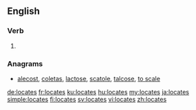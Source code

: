==English==

===Verb===
{{head|en|verb form}}

# {{en-third-person singular of|locate}}

===Anagrams===
* [[alecost#English|alecost]], [[coletas#English|coletas]], [[lactose#English|lactose]], [[scatole#English|scatole]], [[talcose#English|talcose]], [[to scale#English|to scale]]

[[de:locates]]
[[fr:locates]]
[[ku:locates]]
[[hu:locates]]
[[my:locates]]
[[ja:locates]]
[[simple:locates]]
[[fi:locates]]
[[sv:locates]]
[[vi:locates]]
[[zh:locates]]